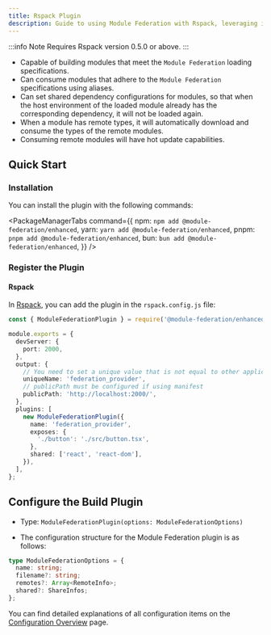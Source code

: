 ```yaml
---
title: Rspack Plugin
description: Guide to using Module Federation with Rspack, leveraging its high-performance build capabilities for micro-frontend applications.
---
```


:::info Note
Requires Rspack version 0.5.0 or above.
:::

- Capable of building modules that meet the `Module Federation` loading specifications.
- Can consume modules that adhere to the `Module Federation` specifications using aliases.
- Can set shared dependency configurations for modules, so that when the host environment of the loaded module already has the corresponding dependency, it will not be loaded again.
- When a module has remote types, it will automatically download and consume the types of the remote modules.
- Consuming remote modules will have hot update capabilities.

## Quick Start

### Installation

You can install the plugin with the following commands:


<PackageManagerTabs
  command={{
    npm: `
npm add @module-federation/enhanced
    `,
    yarn: `
yarn add @module-federation/enhanced
    `,
    pnpm: `
pnpm add @module-federation/enhanced
    `,
    bun: `
bun add @module-federation/enhanced
    `,
  }}
/>

### Register the Plugin

#### Rspack

In [Rspack](https://rspack.dev/), you can add the plugin in the `rspack.config.js` file:

```ts title="rspack.config.js"
const { ModuleFederationPlugin } = require('@module-federation/enhanced/rspack');

module.exports = {
  devServer: {
    port: 2000,
  },
  output: {
    // You need to set a unique value that is not equal to other applications
    uniqueName: 'federation_provider',
    // publicPath must be configured if using manifest
    publicPath: 'http://localhost:2000/',
  },
  plugins: [
    new ModuleFederationPlugin({
      name: 'federation_provider',
      exposes: {
        './button': './src/button.tsx',
      },
      shared: ['react', 'react-dom'],
    }),
  ],
};
```

## Configure the Build Plugin

- Type: `ModuleFederationPlugin(options: ModuleFederationOptions)`

- The configuration structure for the Module Federation plugin is as follows:

```ts
type ModuleFederationOptions = {
  name: string;
  filename?: string;
  remotes?: Array<RemoteInfo>;
  shared?: ShareInfos;
};
```

You can find detailed explanations of all configuration items on the [Configuration Overview](../../configure/index) page.
